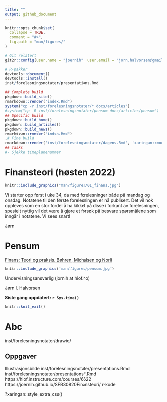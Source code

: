 ```yaml
---
title: ""
output: github_document
---
```


<!-- README.md is generated from README.Rmd. Please edit that file -->

```r
knitr::opts_chunk$set(
  collapse = TRUE,
  comment = "#>",
  fig.path = "man/figures/"
)
```

```r
# Git relatert
git2r::config(user.name = "joernih", user.email = "jorn.halvorsen@gmail.com")
```

```r
# R-pakker
devtools::document()
devtools::install()
inst/forelesningsnotater/presentations.Rmd
```

```r
## Complete build
pkgdown::build_site() 
rmarkdown::render("index.Rmd")
system("cp -r inst/forelesningsnotater/* docs/articles")
#system("cp -R inst/forelesningsnotater/pensum docs/articles/pensum")
## Specific build
pkgdown::build_home()
pkgdown::build_articles()
pkgdown::build_news()
rmarkdown::render("index.Rmd")
,# Fine build
rmarkdown::render('inst/forelesningsnotater/dagens.Rmd', 'xaringan::moon_reader')
## Tasks
#- Sjekke timeplanenummer
```

# Finansteori (høsten 2022)

```r
knitr::include_graphics("man/figures/01_finans.jpg")
```

Vi starter opp først i uke 34, da med forelesninger både på mandag og onsdag. Notatene til den første forelesningen er nå publisert. Det vil nok oppleves som en stor fordel å ha kikket på disse i forkant av forelesningen, spesielt nyttig vil det være å gjøre et forsøk på besvare spørsmålene som inngår i notatene. Vi sees snart!

Jørn

# Pensum 
[Finans: Teori og praksis. Bøhren, Michalsen og Norli](https://www.fagbokforlaget.no/Finans-Teori-og-praksis/I9788245022193)

```r
knitr::include_graphics("man/figures/pensum.jpg")
```

Undervisningsansvarlig (jornih at hiof.no)

Jørn I. Halvorsen

**Siste gang oppdatert: `r Sys.time()`**

```r
knitr::knit_exit()
```

# Abc
inst/forelesningsnotater/drawio/

## Oppgaver
Illustrasjonsbilde
inst/forelesningsnotater/presentations.Rmd
inst/forelesningsnotater/presentationsF.Rmd
https://hiof.instructure.com/courses/6622
https://joernih.github.io/SFB30820Finansteori/
r-kode

?xaringan::style_extra_css()



